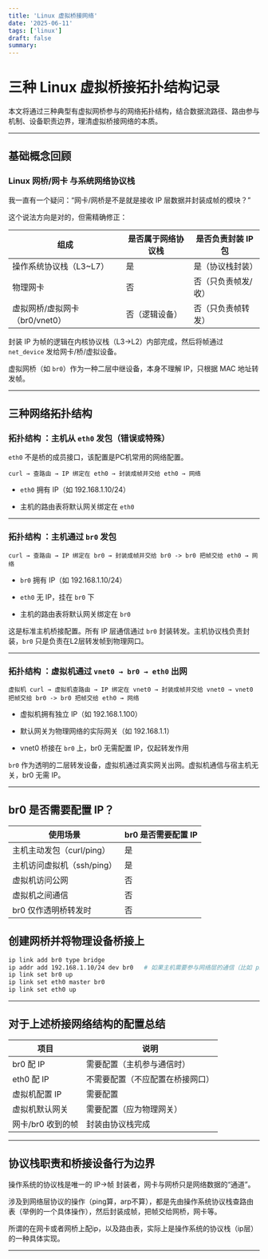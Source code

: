 ```yaml
---
title: 'Linux 虚拟桥接网络'
date: '2025-06-11'
tags: ['linux']
draft: false
summary:
---
```


# 三种 Linux 虚拟桥接拓扑结构记录

本文将通过三种典型有虚拟网桥参与的网络拓扑结构，结合数据流路径、路由参与机制、设备职责边界，理清虚拟桥接网络的本质。

---

## 基础概念回顾

### Linux 网桥/网卡 与系统网络协议栈

我一直有一个疑问：“网卡/网桥是不是就是接收 IP 层数据并封装成帧的模块？”

这个说法方向是对的，但需精确修正：

| 组成 | 是否属于网络协议栈 | 是否负责封装 IP 包 |
| --- | --- | --- |
| 操作系统协议栈（L3~L7） | 是 | 是（协议栈封装） |
| 物理网卡 | 否 | 否（只负责帧发/收） |
| 虚拟网桥/虚拟网卡（br0/vnet0） | 否（逻辑设备） | 否（只负责帧转发） |

封装 IP 为帧的逻辑在内核协议栈（L3→L2）内部完成，然后将帧通过 `net_device` 发给网卡/桥/虚拟设备。

虚拟网桥（如 `br0`）作为一种二层中继设备，本身不理解 IP，只根据 MAC 地址转发帧。

---

## 三种网络拓扑结构


### 拓扑结构 ：主机从 `eth0` 发包（错误或特殊）

`eth0` 不是桥的成员接口，该配置是PC机常用的网络配置。

```
curl → 查路由 → IP 绑定在 eth0 → 封装成帧并交给 eth0 → 网络
```

-   `eth0` 拥有 IP（如 192.168.1.10/24）

-   主机的路由表将默认网关绑定在 `eth0`

---

### 拓扑结构 ：主机通过 `br0` 发包

```
curl → 查路由 → IP 绑定在 br0 → 封装成帧并交给 br0 -> br0 把帧交给 eth0 → 网络
```

-   `br0` 拥有 IP（如 192.168.1.10/24）

-   `eth0` 无 IP，挂在 `br0` 下

-   主机的路由表将默认网关绑定在 `br0`

这是标准主机桥接配置。所有 IP 层通信通过 `br0` 封装转发。主机协议栈负责封装，`br0` 只是负责在L2层转发帧到物理网口。

---

### 拓扑结构 ：虚拟机通过 `vnet0 → br0 → eth0` 出网


```
虚拟机 curl → 虚拟机查路由 → IP 绑定在 vnet0 → 封装成帧并交给 vnet0 → vnet0 把帧交给 br0 -> br0 把帧交给 eth0 → 网络
```

-   虚拟机拥有独立 IP（如 192.168.1.100）

-   默认网关为物理网络的实际网关（如 192.168.1.1）

-   vnet0 桥接在 `br0` 上，br0 无需配置 IP，仅起转发作用


`br0` 作为透明的二层转发设备，虚拟机通过真实网关出网。虚拟机通信与宿主机无关，br0 无需 IP。

---

## br0 是否需要配置 IP？

| 使用场景 | br0 是否需要配置 IP |
| --- | --- |
| 主机主动发包（curl/ping） | 是 |
| 主机访问虚拟机（ssh/ping） | 是 |
| 虚拟机访问公网 | 否 |
| 虚拟机之间通信 | 否 |
| br0 仅作透明桥转发时 | 否 |

## 创建网桥并将物理设备桥接上

```bash
ip link add br0 type bridge
ip addr add 192.168.1.10/24 dev br0   # 如果主机需要参与网络层的通信（比如 ping 其他ip)
ip link set br0 up
ip link set eth0 master br0
ip link set eth0 up
```

---

## 对于上述桥接网络结构的配置总结

| 项目 | 说明 |
| --- | --- |
| br0 配 IP | 需要配置（主机参与通信时） |
| eth0 配 IP | 不需要配置（不应配置在桥接网口） |
| 虚拟机配置 IP | 需要配置 |
| 虚拟机默认网关 | 需要配置（应为物理网关） |
| 网卡/br0 收到的帧 | 封装由协议栈完成 |

---

## 协议栈职责和桥接设备行为边界

操作系统的协议栈是唯一的 IP→帧 封装者，网卡与网桥只是网络数据的“通道”。

涉及到网络层协议的操作（ping算，arp不算），都是先由操作系统协议栈查路由表（举例的一个具体操作），然后封装成帧，把帧交给网桥，网卡等。

所谓的在网卡或者网桥上配ip，以及路由表，实际上是操作系统的协议栈（ip层）的一种具体实现。

---
